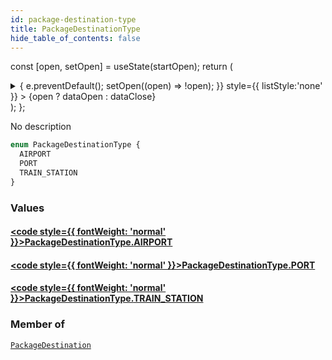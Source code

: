 ```yaml
---
id: package-destination-type
title: PackageDestinationType
hide_table_of_contents: false
---
```






const [open, setOpen] = useState(startOpen);
return (
<details {...(open ? { open: true } : {})} className="details" style={{ border:'none', boxShadow:'none', background:'var(--ifm-background-color)' }}>
<summary
onClick={(e) => {
e.preventDefault();
setOpen((open) => !open);
}}
style={{ listStyle:'none' }} >
{open ? dataOpen : dataClose}
</summary>
{open && children}
</details>
);
};

No description

```graphql
enum PackageDestinationType {
  AIRPORT
  PORT
  TRAIN_STATION
}
```

### Values

#### [<code style={{ fontWeight: 'normal' }}>PackageDestinationType.<b>AIRPORT</b></code>](#)

>

#### [<code style={{ fontWeight: 'normal' }}>PackageDestinationType.<b>PORT</b></code>](#)

>

#### [<code style={{ fontWeight: 'normal' }}>PackageDestinationType.<b>TRAIN_STATION</b></code>](#)

>

### Member of

[`PackageDestination`](/api/objects/package-destination) <Badge class="badge badge--secondary" text="object"/>
